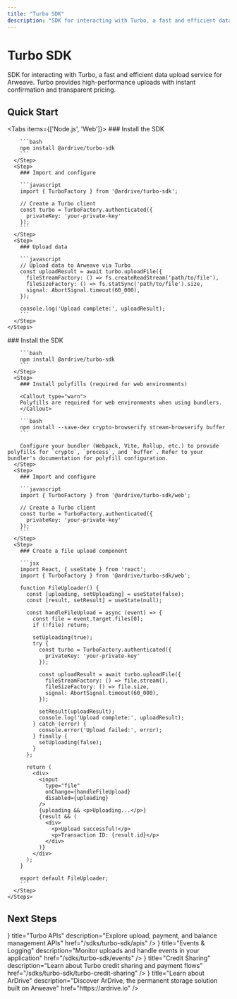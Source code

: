 ```yaml
---
title: "Turbo SDK"
description: "SDK for interacting with Turbo, a fast and efficient data upload service for Arweave"
---
```



# Turbo SDK

SDK for interacting with Turbo, a fast and efficient data upload service for Arweave. Turbo provides high-performance uploads with instant confirmation and transparent pricing.

## Quick Start

<Tabs items={['Node.js', 'Web']}>
  <Tab value="Node.js">
    <Steps>
      <Step>
        ### Install the SDK

        ```bash
        npm install @ardrive/turbo-sdk
        ```
      </Step>
      <Step>
        ### Import and configure

        ```javascript
        import { TurboFactory } from '@ardrive/turbo-sdk';

        // Create a Turbo client
        const turbo = TurboFactory.authenticated({
          privateKey: 'your-private-key'
        });
        ```
      </Step>
      <Step>
        ### Upload data

        ```javascript
        // Upload data to Arweave via Turbo
        const uploadResult = await turbo.uploadFile({
          fileStreamFactory: () => fs.createReadStream('path/to/file'),
          fileSizeFactory: () => fs.statSync('path/to/file').size,
          signal: AbortSignal.timeout(60_000),
        });

        console.log('Upload complete:', uploadResult);
        ```
      </Step>
    </Steps>

  </Tab>
  
  <Tab value="Web">
    <Steps>
      <Step>
        ### Install the SDK

        ```bash
        npm install @ardrive/turbo-sdk
        ```
      </Step>
      <Step>
        ### Install polyfills (required for web environments)

        <Callout type="warn">
        Polyfills are required for web environments when using bundlers.
        </Callout>

        ```bash
        npm install --save-dev crypto-browserify stream-browserify buffer
        ```

        Configure your bundler (Webpack, Vite, Rollup, etc.) to provide polyfills for `crypto`, `process`, and `buffer`. Refer to your bundler's documentation for polyfill configuration.
      </Step>
      <Step>
        ### Import and configure

        ```javascript
        import { TurboFactory } from '@ardrive/turbo-sdk/web';

        // Create a Turbo client
        const turbo = TurboFactory.authenticated({
          privateKey: 'your-private-key'
        });
        ```
      </Step>
      <Step>
        ### Create a file upload component

        ```jsx
        import React, { useState } from 'react';
        import { TurboFactory } from '@ardrive/turbo-sdk/web';

        function FileUploader() {
          const [uploading, setUploading] = useState(false);
          const [result, setResult] = useState(null);

          const handleFileUpload = async (event) => {
            const file = event.target.files[0];
            if (!file) return;

            setUploading(true);
            try {
              const turbo = TurboFactory.authenticated({
                privateKey: 'your-private-key'
              });

              const uploadResult = await turbo.uploadFile({
                fileStreamFactory: () => file.stream(),
                fileSizeFactory: () => file.size,
                signal: AbortSignal.timeout(60_000),
              });

              setResult(uploadResult);
              console.log('Upload complete:', uploadResult);
            } catch (error) {
              console.error('Upload failed:', error);
            } finally {
              setUploading(false);
            }
          };

          return (
            <div>
              <input
                type="file"
                onChange={handleFileUpload}
                disabled={uploading}
              />
              {uploading && <p>Uploading...</p>}
              {result && (
                <div>
                  <p>Upload successful!</p>
                  <p>Transaction ID: {result.id}</p>
                </div>
              )}
            </div>
          );
        }

        export default FileUploader;
        ```
      </Step>
    </Steps>

  </Tab>
</Tabs>

## Next Steps

<Cards>
  <Card
    icon={<Zap />}
    title="Turbo APIs"
    description="Explore upload, payment, and balance management APIs"
    href="/sdks/turbo-sdk/apis"
  />
  <Card
    icon={<Code />}
    title="Events & Logging"
    description="Monitor uploads and handle events in your application"
    href="/sdks/turbo-sdk/events"
  />
  <Card
    icon={<Network />}
    title="Credit Sharing"
    description="Learn about Turbo credit sharing and payment flows"
    href="/sdks/turbo-sdk/turbo-credit-sharing"
  />
  <Card
    icon={<BookOpen />}
    title="Learn about ArDrive"
    description="Discover ArDrive, the permanent storage solution built on Arweave"
    href="https://ardrive.io"
  />
</Cards>
